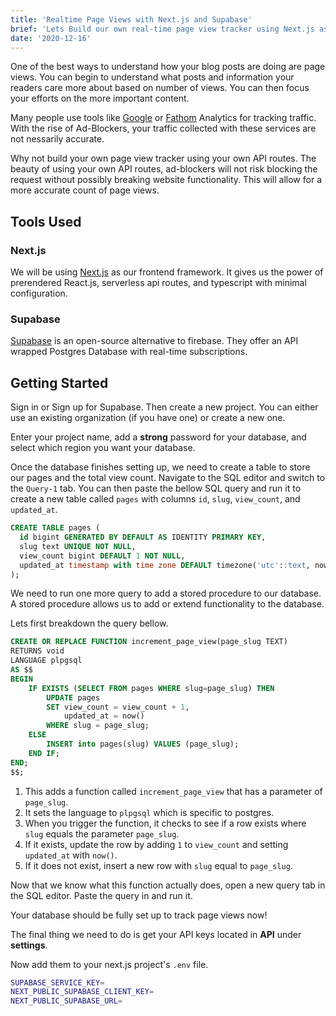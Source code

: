 ```yaml
---
title: 'Realtime Page Views with Next.js and Supabase'
brief: 'Lets Build our own real-time page view tracker using Next.js as the frontend framework and Supabase as the datastore.'
date: '2020-12-16'
---
```


One of the best ways to understand how your blog posts are doing are page views. You can begin to understand what posts and information your readers care more about based on number of views. You can then focus your efforts on the more important content.

Many people use tools like [Google](https://analytics.google.com/) or [Fathom](https://usefathom.com/ref/45XEAJ) Analytics for tracking traffic. With the rise of Ad-Blockers, your traffic collected with these services are not nessarily accurate.

Why not build your own page view tracker using your own API routes. The beauty of using your own API routes, ad-blockers will not risk blocking the request without possibly breaking website functionality. This will allow for a more accurate count of page views.

## Tools Used

### Next.js

We will be using [Next.js](https://nextjs.org/) as our frontend framework. It gives us the power of prerendered React.js, serverless api routes, and typescript with minimal configuration.

### Supabase

[Supabase](https://supabase.io/) is an open-source alternative to firebase. They offer an API wrapped Postgres Database with real-time subscriptions.

## Getting Started

Sign in or Sign up for Supabase. Then create a new project. You can either use an existing organization (if you have one) or create a new one.

Enter your project name, add a **strong** password for your database, and select which region you want your database.

Once the database finishes setting up, we need to create a table to store our pages and the total view count. Navigate to the SQL editor and switch to the `Query-1` tab.
You can then paste the bellow SQL query and run it to create a new table called `pages` with columns `id`, `slug`, `view_count`, and `updated_at`.

```sql
CREATE TABLE pages (
  id bigint GENERATED BY DEFAULT AS IDENTITY PRIMARY KEY,
  slug text UNIQUE NOT NULL,
  view_count bigint DEFAULT 1 NOT NULL,
  updated_at timestamp with time zone DEFAULT timezone('utc'::text, now()) NOT NULL
);
```

We need to run one more query to add a stored procedure to our database. A stored procedure allows us to add or extend functionality to the database.

Lets first breakdown the query bellow.

```sql
CREATE OR REPLACE FUNCTION increment_page_view(page_slug TEXT)
RETURNS void
LANGUAGE plpgsql
AS $$
BEGIN
    IF EXISTS (SELECT FROM pages WHERE slug=page_slug) THEN
        UPDATE pages
        SET view_count = view_count + 1,
            updated_at = now()
        WHERE slug = page_slug;
    ELSE
        INSERT into pages(slug) VALUES (page_slug);
    END IF;
END;
$$;
```

1. This adds a function called `increment_page_view` that has a parameter of `page_slug`.
2. It sets the language to `plpgsql` which is specific to postgres.
3. When you trigger the function, it checks to see if a row exists where `slug` equals the parameter `page_slug`.
4. If it exists, update the row by adding `1` to `view_count` and setting `updated_at` with `now()`.
5. If it does not exist, insert a new row with `slug` equal to `page_slug`.

Now that we know what this function actually does, open a new query tab in the SQL editor. Paste the query in and run it.

Your database should be fully set up to track page views now!

The final thing we need to do is get your API keys located in **API** under **settings**.

Now add them to your next.js project's `.env` file.

```bash
SUPABASE_SERVICE_KEY=
NEXT_PUBLIC_SUPABASE_CLIENT_KEY=
NEXT_PUBLIC_SUPABASE_URL=
```
